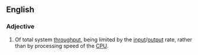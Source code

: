 ==English==
{{wikipedia}}

===Adjective===
{{en-adj|head=[[I/O]] [[bound]]|-}}

# {{computing}} Of total system [[throughput]], being limited by the [[input]]/[[output]] rate, rather than by processing speed of the [[CPU]].